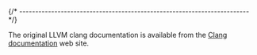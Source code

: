
{/* ------------------------------------------------------------------------ */}

The original LLVM clang documentation is available from the
[Clang documentation](https://clang.llvm.org/docs/) web site.
